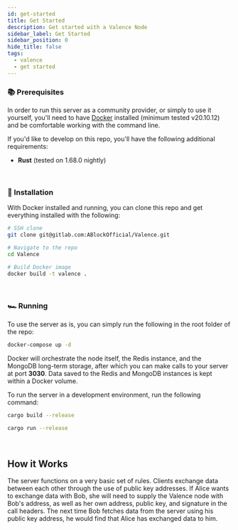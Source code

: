 ```yaml
---
id: get-started
title: Get Started
description: Get started with a Valence Node
sidebar_label: Get Started
sidebar_position: 0
hide_title: false
tags:
  - valence
  - get started
---
```


### 📚 Prerequisites

In order to run this server as a community provider, or simply to use it yourself, you'll need to have <a href="https://www.docker.com/products/docker-desktop/">Docker</a> installed (minimum tested v20.10.12) and be comfortable working with the command line. 

If you'd like to develop on this repo, you'll have the following additional requirements:

- **Rust** (tested on 1.68.0 nightly)

<br/>

### 🔧 Installation

With Docker installed and running, you can clone this repo and get everything installed with the following:

```sh
# SSH clone
git clone git@gitlab.com:ABlockOfficial/Valence.git

# Navigate to the repo
cd Valence

# Build Docker image
docker build -t valence .
```

<br/>

### 🏎️ Running

To use the server as is, you can simply run the following in the root folder of the repo:

```sh
docker-compose up -d
```

Docker will orchestrate the node itself, the Redis instance, and the MongoDB long-term storage, after which you can make 
calls to your server at port **3030**. Data saved to the Redis and MongoDB instances is kept within a Docker volume.

To run the server in a development environment, run the following command:

```sh
cargo build --release

cargo run --release
```

<br/>

## How it Works

The server functions on a very basic set of rules. Clients exchange data between each other through the use of public key addresses. If Alice wants to exchange data with Bob, she will need to supply the Valence node with Bob's address, as well as her own address, public key, and signature in the call headers. The next time Bob fetches data from the server using his public key address, he would find that Alice has exchanged data to him.
